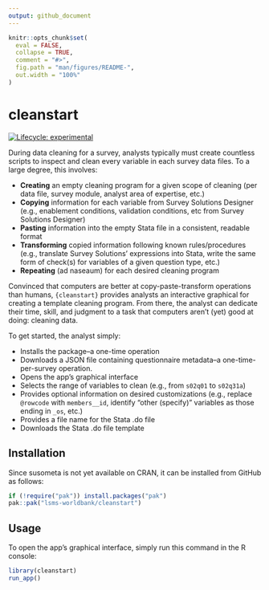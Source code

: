 ```yaml
---
output: github_document
---
```


<!-- README.md is generated from README.Rmd. Please edit that file -->

```r
knitr::opts_chunk$set(
  eval = FALSE,
  collapse = TRUE,
  comment = "#>",
  fig.path = "man/figures/README-",
  out.width = "100%"
)
```

# cleanstart

<!-- badges: start -->
[![Lifecycle:
experimental](https://img.shields.io/badge/lifecycle-experimental-orange.svg)](https://lifecycle.r-lib.org/articles/stages.html#experimental)
<!-- badges: end -->

During data cleaning for a survey, analysts typically must create countless scripts to inspect and clean every variable in each survey data files. To a large degree, this involves:

- **Creating** an empty cleaning program for a given scope of cleaning (per data file, survey module, analyst area of expertise, etc.)
- **Copying** information for each variable from Survey Solutions Designer (e.g., enablement conditions, validation conditions, etc from Survey Solutions Designer)
- **Pasting** information into the empty Stata file in a consistent, readable format
- **Transforming** copied information following known rules/procedures (e.g., translate Survey Solutions' expressions into Stata, write the same form of check(s) for variables of a given question type, etc.)
- **Repeating** (ad naseaum) for each desired cleaning program

Convinced that computers are better at copy-paste-transform operations than humans, `{cleanstart}` provides analysts an interactive graphical for creating a template cleaning program. From there, the analyst can dedicate their time, skill, and judgment to a task that computers aren't (yet) good at doing: cleaning data.

To get started, the analyst simply:

- Installs the package--a one-time operation
- Downloads a JSON file containing questionnaire metadata--a one-time-per-survey operation.
- Opens the app's graphical interface
- Selects the range of variables to clean (e.g., from `s02q01` to `s02q31a`)
- Provides optional information on desired customizations (e.g., replace `@rowcode` with `members__id`, identify "other (specify)" variables as those ending in `_os`, etc.)
- Provides a file name for the Stata .do file
- Downloads the Stata .do file template

## Installation

Since susometa is not yet available on CRAN, it can be installed from GitHub as follows:

``` r
if (!require("pak")) install.packages("pak")
pak::pak("lsms-worldbank/cleanstart")
```

## Usage

To open the app's graphical interface, simply run this command in the R console:

```r
library(cleanstart)
run_app()
```
